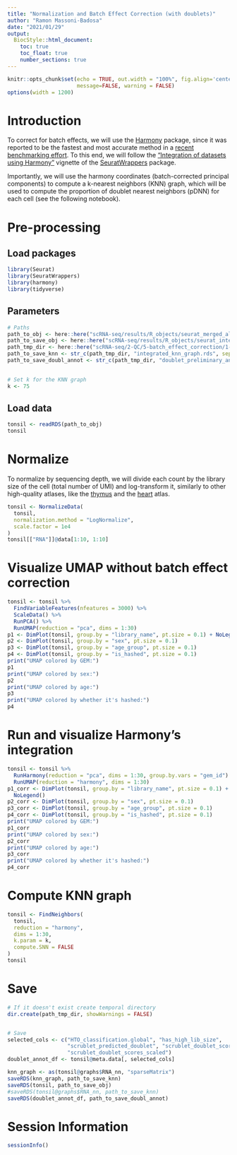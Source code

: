```yaml
---
title: "Normalization and Batch Effect Correction (with doublets)"
author: "Ramon Massoni-Badosa"
date: "2021/01/29"
output: 
  BiocStyle::html_document:
    toc: true
    toc_float: true
    number_sections: true
---
```


```r
knitr::opts_chunk$set(echo = TRUE, out.width = "100%", fig.align='center', 
                      message=FALSE, warning = FALSE)
options(width = 1200)
```


# Introduction

To correct for batch effects, we will use the [Harmony](https://www.nature.com/articles/s41592-019-0619-0) package, since it was reported to be the fastest and most accurate method in a [recent benchmarking effort](https://genomebiology.biomedcentral.com/articles/10.1186/s13059-019-1850-9). To this end, we will follow the ["Integration of datasets using Harmony"](https://htmlpreview.github.io/?https://github.com/satijalab/seurat.wrappers/blob/master/docs/harmony.html) vignette of the [SeuratWrappers](https://github.com/satijalab/seurat-wrappers) package.

Importantly, we will use the harmony coordinates (batch-corrected principal components) to compute a k-nearest neighbors (KNN) graph, which will be used to compute the proportion of doublet nearest neighbors (pDNN) for each cell (see the following notebook).


# Pre-processing

## Load packages

```r
library(Seurat)
library(SeuratWrappers)
library(harmony)
library(tidyverse)
```


## Parameters

```r
# Paths
path_to_obj <- here::here("scRNA-seq/results/R_objects/seurat_merged_all.rds")
path_to_save_obj <- here::here("scRNA-seq/results/R_objects/seurat_integrated_with_doublets.rds")
path_tmp_dir <- here::here("scRNA-seq/2-QC/5-batch_effect_correction/1-doublet_exclusion/tmp/")
path_to_save_knn <- str_c(path_tmp_dir, "integrated_knn_graph.rds", sep = "")
path_to_save_doubl_annot <- str_c(path_tmp_dir, "doublet_preliminary_annotations.rds", sep = "") 
  

# Set k for the KNN graph
k <- 75
```


## Load data

```r
tonsil <- readRDS(path_to_obj)
tonsil
```


# Normalize

To normalize by sequencing depth, we will divide each count by the library size of the cell (total number of UMI) and log-transform it, similarly to other high-quality atlases, like the [thymus](https://science.sciencemag.org/content/367/6480/eaay3224) and the [heart](https://www.nature.com/articles/s41586-020-2797-4) atlas.

```r
tonsil <- NormalizeData(
  tonsil,
  normalization.method = "LogNormalize",
  scale.factor = 1e4
)
tonsil[["RNA"]]@data[1:10, 1:10]
```


# Visualize UMAP without batch effect correction

```r
tonsil <- tonsil %>%
  FindVariableFeatures(nfeatures = 3000) %>%
  ScaleData() %>% 
  RunPCA() %>%
  RunUMAP(reduction = "pca", dims = 1:30)
p1 <- DimPlot(tonsil, group.by = "library_name", pt.size = 0.1) + NoLegend()
p2 <- DimPlot(tonsil, group.by = "sex", pt.size = 0.1)
p3 <- DimPlot(tonsil, group.by = "age_group", pt.size = 0.1)
p4 <- DimPlot(tonsil, group.by = "is_hashed", pt.size = 0.1)
print("UMAP colored by GEM:")
p1
print("UMAP colored by sex:")
p2
print("UMAP colored by age:")
p3
print("UMAP colored by whether it's hashed:")
p4
```


# Run and visualize Harmony's integration

```r
tonsil <- tonsil %>%
  RunHarmony(reduction = "pca", dims = 1:30, group.by.vars = "gem_id") %>%
  RunUMAP(reduction = "harmony", dims = 1:30)
p1_corr <- DimPlot(tonsil, group.by = "library_name", pt.size = 0.1) +
  NoLegend()
p2_corr <- DimPlot(tonsil, group.by = "sex", pt.size = 0.1)
p3_corr <- DimPlot(tonsil, group.by = "age_group", pt.size = 0.1)
p4_corr <- DimPlot(tonsil, group.by = "is_hashed", pt.size = 0.1)
print("UMAP colored by GEM:")
p1_corr
print("UMAP colored by sex:")
p2_corr
print("UMAP colored by age:")
p3_corr
print("UMAP colored by whether it's hashed:")
p4_corr
```


# Compute KNN graph

```r
tonsil <- FindNeighbors(
  tonsil,
  reduction = "harmony",
  dims = 1:30,
  k.param = k,
  compute.SNN = FALSE
)
tonsil
```


# Save

```r
# If it doesn't exist create temporal directory
dir.create(path_tmp_dir, showWarnings = FALSE)


# Save
selected_cols <- c("HTO_classification.global", "has_high_lib_size",
                   "scrublet_predicted_doublet", "scrublet_doublet_scores",
                   "scrublet_doublet_scores_scaled")
doublet_annot_df <- tonsil@meta.data[, selected_cols]

knn_graph <- as(tonsil@graphs$RNA_nn, "sparseMatrix")
saveRDS(knn_graph, path_to_save_knn)
saveRDS(tonsil, path_to_save_obj)
#saveRDS(tonsil@graphs$RNA_nn, path_to_save_knn)
saveRDS(doublet_annot_df, path_to_save_doubl_annot)
```


# Session Information

```r
sessionInfo()
```
